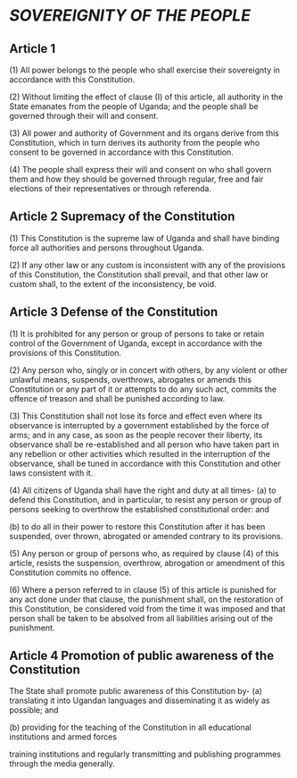 # *SOVEREIGNITY OF THE PEOPLE*

## Article 1
(1) All power belongs to the people who shall exercise their sovereignty in accordance with this
Constitution.

(2) Without limiting the effect of clause (I) of this article, all authority in the State emanates from
the people of Uganda; and the people shall be governed through their will and consent.

(3) All power and authority of Government and its organs derive from this Constitution, which in
turn derives its authority from the people who consent to be governed in accordance with this
Constitution.

(4) The people shall express their will and consent on who shall govern them and how they
should be governed through regular, free and fair elections of their representatives or through
referenda.

## Article 2 Supremacy of the Constitution
(1) This Constitution is the supreme law of Uganda and shall have binding force all authorities
and persons throughout Uganda.

(2) If any other law or any custom is inconsistent with any of the provisions of this Constitution,
the Constitution shall prevail, and that other law or custom shall, to the extent of the
inconsistency, be void.

##  Article 3 Defense of the Constitution
(1) It is prohibited for any person or group of persons to take or retain control of the
Government of Uganda, except in accordance with the provisions of this Constitution.

(2) Any person who, singly or in concert with others, by any violent or other unlawful means,
suspends, overthrows, abrogates or amends this Constitution or any part of it or attempts to do
any such act, commits the offence of treason and shall be punished according to law.

(3) This Constitution shall not lose its force and effect even where its observance is interrupted by
a government established by the force of arms; and in any case, as soon as the people recover
their liberty, its observance shall be re-established and all person who have taken part in any
rebellion or other activities which resulted in the interruption of the observance, shall be tuned in
accordance with this Constitution and other laws consistent with it.

(4) All citizens of Uganda shall have the right and duty at all times-
(a) to defend this Constitution, and in particular, to resist any person or group of persons seeking
to overthrow the established constitutional order: and

(b) to do all in their power to restore this Constitution after it has been suspended, over thrown,
abrogated or amended contrary to its provisions.

(5) Any person or group of persons who, as required by clause (4) of this article, resists the
suspension, overthrow, abrogation or amendment of this Constitution commits no offence.

(6) Where a person referred to in clause (5) of this article is punished for any act done under that
clause, the punishment shall, on the restoration of this Constitution, be considered void from the
time it was imposed and that person shall be taken to be absolved from all liabilities arising out of
the punishment.

## Article 4 Promotion of public awareness of the Constitution
The State shall promote public awareness of this Constitution by-
(a) translating it into Ugandan languages and disseminating it as widely as possible; and

(b) providing for the teaching of the Constitution in all educational institutions and armed forces

training institutions and regularly transmitting and publishing programmes through the media
generally. 

